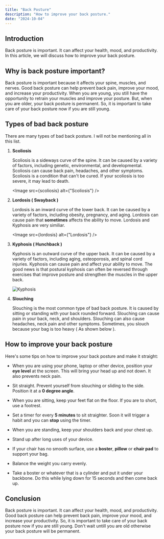 ```yaml
---
title: "Back Posture"
description: "How to improve your back posture."
date: "2024-10-04"
---
```



## Introduction

Back posture is important. It can affect your health, mood, and productivity. In this article, we will discuss how to improve your back posture.

## Why is back posture important?

Back posture is important because it affects your spine, muscles, and nerves. Good back posture can help prevent back pain, improve your mood, and increase your productivity. When you are young, you still have the opportunity to retrain your muscles and improve your posture. But, when you are older, your back posture is permanent. So, it is important to take care of your back posture now if you are still young.

## Types of bad back posture

There are many types of bad back posture. I will not be mentioning all in this list.

1. **Scoliosis**

   Scoliosis is a sideways curve of the spine. It can be caused by a variety of factors, including genetic, environmental, and developmental. Scoliosis can cause back pain, headaches, and other symptoms. Scoliosis is a condition that can't be cured. If your scoliosis is too severe, it may lead to death.

   <Image src={scoliosis} alt={"Scoliosis"} />

2. **Lordosis ( Swayback )**

   Lordosis is an inward curve of the lower back. It can be caused by a variety of factors, including obesity, pregnancy, and aging. Lordosis can cause pain that **sometimes** affects the ability to move. Lordosis and Kyphosis are very similiar.

   <Image src={lordosis} alt={"Lordosis"} />

3. **Kyphosis ( Hunchback )**

   Kyphosis is an outward curve of the upper back. It can be caused by a variety of factors, including aging, osteoporosis, and spinal cord injuries. Kyphosis can cause pain and affect your ability to move. The good news is that postural kyphosis can often be reversed through exercises that improve posture and strengthen the muscles in the upper back.

   <Image src={kyphosis} alt="Kyphosis" />

4. **Slouching**
   
   Slouching is the most common type of bad back posture. It is caused by sitting or standing with your back rounded forward. Slouching can cause pain in your back, neck, and shoulders. Slouching can also cause headaches, neck pain and other symptoms. Sometimes, you slouch because your bag is too heavy ( As shown below ).

## How to improve your back posture

Here's some tips on how to improve your back posture and make it straight:

- When you are using your phone, laptop or other device, position your **eye level** at the screen. This will bring your head up and not down. It also prevents neck pain.

- Sit straight. Prevent yourself from slouching or sliding to the side. Position it at a **0 degree angle**.

- When you are sitting, keep your feet flat on the floor. If you are to short, use a footrest.

- Set a timer for every **5 minutes** to sit straighter. Soon it will trigger a habit and you can **stop** using the timer.

- When you are standing, keep your shoulders back and your chest up.

- Stand up after long uses of your device.

- If your chair has no smooth surface, use a **boster**, **pillow** or **chair pad** to support your bag.

- Balance the weight you carry evenly.

- Take a boster or whatever that is a cylinder and put it under your backbone. Do this while lying down for 15 seconds and then come back up.

## Conclusion

Back posture is important. It can affect your health, mood, and productivity. Good back posture can help prevent back pain, improve your mood, and increase your productivity. So, it is important to take care of your back posture now if you are still young. Don't wait untill you are old otherwise your back posture will be permanent.